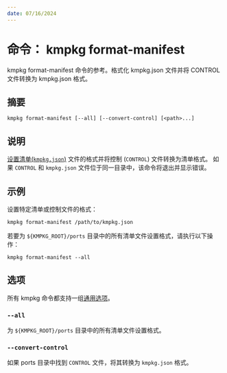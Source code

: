 ```yaml
---
date: 07/16/2024
---
```


# 命令： kmpkg format-manifest

kmpkg format-manifest 命令的参考。格式化 kmpkg.json 文件并将 CONTROL 文件转换为 kmpkg.json 格式。

## 摘要

```console
kmpkg format-manifest [--all] [--convert-control] [<path>...]
```

## 说明

[设置清单(`kmpkg.json`)](../reference/kmpkg-json.mdx) 文件的格式并将控制 (`CONTROL`) 文件转换为清单格式。 如果 `CONTROL` 和 `kmpkg.json` 文件位于同一目录中，该命令将退出并显示错误。

## 示例

设置特定清单或控制文件的格式：

```console
kmpkg format-manifest /path/to/kmpkg.json
```
若要为 `${KMPKG_ROOT}/ports` 目录中的所有清单文件设置格式，请执行以下操作：
```console
kmpkg format-manifest --all
```

## 选项

所有 kmpkg 命令都支持一组[通用选项](common-options.mdx)。

### `--all`

为 `${KMPKG_ROOT}/ports` 目录中的所有清单文件设置格式。

### `--convert-control`

如果 ports 目录中找到 `CONTROL` 文件，将其转换为 `kmpkg.json` 格式。